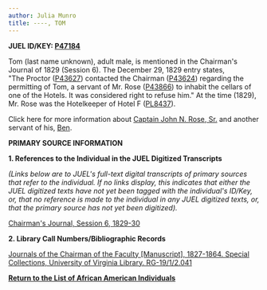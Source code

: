 ```yaml
---
author: Julia Munro
title: ----, TOM
---
```

**JUEL ID/KEY: [P47184](http://juel.iath.virginia.edu/public_person?person=47184 "P47184")[  
](http://juel.iath.virginia.edu/public_person?person=47002 "P47002")**

Tom (last name unknown), adult male, is mentioned in the Chairman's Journal of 1829 (Session 6). The December 29, 1829 entry states, "The Proctor ([P43627](http://juel.iath.virginia.edu/public_person?person=43627 "P43627")) contacted the Chairman ([P43624](http://juel.iath.virginia.edu/public_person?person=43624 "P43624")) regarding the permitting of Tom, a servant of Mr. Rose ([P43866](http://juel.iath.virginia.edu/public_person?person=43866 "P43866")) to inhabit the cellars of one of the Hotels. It was considered right to refuse him." At the time (1829), Mr. Rose was the Hotelkeeper of Hotel F ([PL8437](http://juel.iath.virginia.edu/public_place?place=8437#m1 "PL8437")).

Click here for more information about [Captain John N. Rose, Sr.](http://juel.iath.virginia.edu/node/1989 "Rose, Capt. John N.") and another servant of his, [Ben](http://juel.iath.virginia.edu/node/825# "----, BEN").

**PRIMARY SOURCE INFORMATION** 

**1\. References to the Individual in the JUEL Digitized Transcripts**

_(Links below are to JUEL's full-text digital transcripts of primary sources that refer to the individual. If no links display, this indicates that either the JUEL digitized texts have not yet been tagged with the individual's ID/Key, or, that no reference is made to the individual in any JUEL digitized texts, or, that the primary source has not yet been digitized)._   

[Chairman's Journal, Session 6, 1829-30](http://juel.iath.virginia.edu/node/114?doc=/db/JUEL/chairman/Sessions/session-006.xml&key=P47184#m1 "Chairman's Journals")

**2\. Library Call Numbers/Bibliographic Records**

[Journals of the Chairman of the Faculty \[Manuscript\], 1827-1864. Special Collections, University of Virginia Library. RG-19/1/2.041](http://search.lib.virginia.edu/catalog/u4005116 "Journals of the Chairman of the Faculty") 

[](http://search.lib.virginia.edu/catalog/u6607353 "Proctor's Daybook")**[Return to the List of African American Individuals](http://juel.iath.virginia.edu/node/367 "Return to the List of African-American Individuals")**